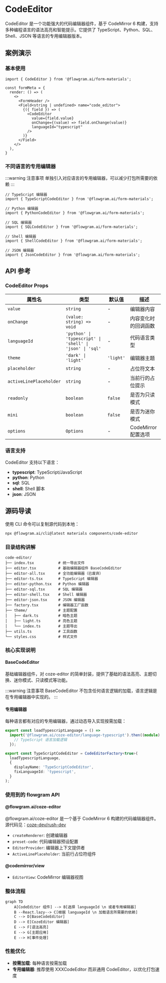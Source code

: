 
# CodeEditor

CodeEditor 是一个功能强大的代码编辑器组件，基于 CodeMirror 6 构建，支持多种编程语言的语法高亮和智能提示。它提供了 TypeScript、Python、SQL、Shell、JSON 等语言的专用编辑器版本。

## 案例演示

### 基本使用

<BasicStory />

```tsx pure title="form-meta.tsx"
import { CodeEditor } from '@flowgram.ai/form-materials';

const formMeta = {
  render: () => (
    <>
      <FormHeader />
      <Field<string | undefined> name="code_editor">
        {({ field }) => (
          <CodeEditor
            value={field.value}
            onChange={(value) => field.onChange(value)}
            languageId="typescript"
          />
        )}
      </Field>
    </>
  ),
}
```

### 不同语言的专用编辑器

:::warning 注意事项
单独引入对应语言的专用编辑器，可以减少打包所需要的依赖
:::

```tsx
// TypeScript 编辑器
import { TypeScriptCodeEditor } from '@flowgram.ai/form-materials';

// Python 编辑器
import { PythonCodeEditor } from '@flowgram.ai/form-materials';

// SQL 编辑器
import { SQLCodeEditor } from '@flowgram.ai/form-materials';

// Shell 编辑器
import { ShellCodeEditor } from '@flowgram.ai/form-materials';

// JSON 编辑器
import { JsonCodeEditor } from '@flowgram.ai/form-materials';
```


## API 参考

### CodeEditor Props

| 属性名 | 类型 | 默认值 | 描述 |
|--------|------|--------|------|
| `value` | `string` | - | 编辑器内容 |
| `onChange` | `(value: string) => void` | - | 内容变化时的回调函数 |
| `languageId` | `'python' \| 'typescript' \| 'shell' \| 'json' \| 'sql'` | - | 代码语言类型 |
| `theme` | `'dark' \| 'light'` | `'light'` | 编辑器主题 |
| `placeholder` | `string` | - | 占位符文本 |
| `activeLinePlaceholder` | `string` | - | 当前行的占位提示 |
| `readonly` | `boolean` | `false` | 是否为只读模式 |
| `mini` | `boolean` | `false` | 是否为迷你模式 |
| `options` | `Options` | - | CodeMirror 配置选项 |

### 语言支持

CodeEditor 支持以下语言：

- **typescript**: TypeScript/JavaScript
- **python**: Python
- **sql**: SQL
- **shell**: Shell 脚本
- **json**: JSON

## 源码导读

<SourceCode
  href="https://github.com/bytedance/flowgram.ai/tree/main/packages/materials/form-materials/src/components/code-editor"
/>

使用 CLI 命令可以复制源代码到本地：

```bash
npx @flowgram.ai/cli@latest materials components/code-editor
```

### 目录结构讲解

```
code-editor/
├── index.tsx           # 统一导出文件
├── editor.tsx          # 基础编辑器组件 BaseCodeEditor
├── editor-all.tsx      # 全功能编辑器（已废弃）
├── editor-ts.tsx       # TypeScript 编辑器
├── editor-python.tsx   # Python 编辑器
├── editor-sql.tsx      # SQL 编辑器
├── editor-shell.tsx    # Shell 编辑器
├── editor-json.tsx     # JSON 编辑器
├── factory.tsx         # 编辑器工厂函数
├── theme/              # 主题配置
│   ├── dark.ts         # 暗色主题
│   ├── light.ts        # 亮色主题
│   └── index.ts        # 主题导出
├── utils.ts            # 工具函数
└── styles.css          # 样式文件
```

### 核心实现说明

#### BaseCodeEditor

基础编辑器组件，对 coze-editor 的简单封装，提供了基础的语法高亮、主题切换、迷你模式、只读模式等功能。

:::warning 注意事项
BaseCodeEditor 不包含任何语言逻辑的加载，语言逻辑是在专用编辑器中实现的。
:::


#### 专用编辑器
每种语言都有对应的专用编辑器，通过动态导入实现按需加载：

```typescript
export const loadTypescriptLanguage = () =>
  import('@flowgram.ai/coze-editor/language-typescript').then((module) => {
    // TypeScript 语言加载逻辑
  });

export const TypeScriptCodeEditor = CodeEditorFactory<true>(
  loadTypescriptLanguage,
  {
    displayName: 'TypeScriptCodeEditor',
    fixLanguageId: 'typescript',
  }
);
```

### 使用到的 flowgram API

#### @flowgram.ai/coze-editor

@flowgram.ai/coze-editor 是一个基于 CodeMirror 6 构建的代码编辑器组件。源代码见：[coze-dev/rush-dev](https://github.com/coze-dev/rush-arch/tree/main/packages/text-editor)

- `createRenderer`: 创建编辑器
- `preset-code`: 代码编辑器预设配置
- `EditorProvider`: 编辑器上下文提供者
- `ActiveLinePlaceholder`: 当前行占位符组件

#### @codemirror/view
- `EditorView`: CodeMirror 编辑器视图


### 整体流程

```mermaid
graph TD
    A[CodeEditor 组件] --> B[选择 languageId \n 或者专用编辑器]
    B --React.lazy--> C[根据 languageId \n 加载语言所需要的依赖]
    C --> D[BaseCodeEditor]
    D --> E[CozeEditor 编辑器]
    E --> F[语法高亮]
    E --> G[主题应用]
    E --> H[事件处理]
```

### 性能优化

- **按需加载**: 每种语言按需加载
- **专用编辑器**: 推荐使用 XXXCodeEditor 而非通用 CodeEditor，以优化打包速度
